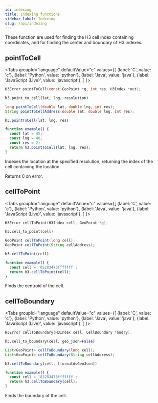 ```yaml
---
id: indexing
title: Indexing functions
sidebar_label: Indexing
slug: /api/indexing
---
```



These function are used for finding the H3 cell index containing coordinates, and for finding the center and boundary of H3 indexes.

## pointToCell

<Tabs
  groupId="language"
  defaultValue="c"
  values={[
    {label: 'C', value: 'c'},
    {label: 'Python', value: 'python'},
    {label: 'Java', value: 'java'},
    {label: 'JavaScript (Live)', value: 'javascript'},
  ]
}>
<TabItem value="c">

```c
H3Error pointToCell(const GeoPoint *g, int res, H3Index *out);
```

</TabItem>
<TabItem value="python">

```py
h3.point_to_cell(lat, lng, resolution)
```

</TabItem>
<TabItem value="java">

```java
long pointToCell(double lat, double lng, int res);
String pointToCellAddress(double lat, double lng, int res);
```

</TabItem>
<TabItem value="javascript">

```js
h3.pointToCell(lat, lng, res)
```

```js live
function example() {
  const lat = 45;
  const lng = 40;
  const res = 2;
  return h3.pointToCell(lat, lng, res);
}
```

</TabItem>
</Tabs>

Indexes the location at the specified resolution, returning the index of the cell containing the location.

Returns 0 on error.

## cellToPoint

<Tabs
  groupId="language"
  defaultValue="c"
  values={[
    {label: 'C', value: 'c'},
    {label: 'Python', value: 'python'},
    {label: 'Java', value: 'java'},
    {label: 'JavaScript (Live)', value: 'javascript'},
  ]
}>
<TabItem value="c">

```c
H3Error cellToPoint(H3Index cell, GeoPoint *g);
```

</TabItem>
<TabItem value="python">

```py
h3.cell_to_point(cell)
```

</TabItem>
<TabItem value="java">

```java
GeoPoint cellToPoint(long cell);
GeoPoint cellToPoint(String cellAddress);
```

</TabItem>
<TabItem value="javascript">

```js
h3.cellToPoint(cell)
```

```js live
function example() {
  const cell = '85283473fffffff';
  return h3.cellToPoint(cell);
}
```

</TabItem>
</Tabs>

Finds the centroid of the cell.

## cellToBoundary

<Tabs
  groupId="language"
  defaultValue="c"
  values={[
    {label: 'C', value: 'c'},
    {label: 'Python', value: 'python'},
    {label: 'Java', value: 'java'},
    {label: 'JavaScript (Live)', value: 'javascript'},
  ]
}>
<TabItem value="c">

```c
H3Error cellToBoundary(H3Index cell, CellBoundary *bndry);
```

</TabItem>
<TabItem value="python">

```py
h3.cell_to_boundary(cell, geo_json=False)
```

</TabItem>
<TabItem value="java">

```java
List<GeoPoint> cellToBoundary(long cell);
List<GeoPoint> cellToBoundary(String cellAddress);
```

</TabItem>
<TabItem value="javascript">

```js
h3.cellToBoundary(cell, [formatAsGeoJson])
```

```js live
function example() {
  const cell = '85283473fffffff';
  return h3.cellToBoundary(cell);
}
```

</TabItem>
</Tabs>

Finds the boundary of the cell.

